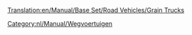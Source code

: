 [[Translation:en/Manual/Base Set/Road Vehicles/Grain Trucks]]

{{nl/Manual/Base Set/Road Vehicles/Wegvoertuig|name     = Hereford Graantruck
  |img      = en/Manual/Base Set/Road Vehicles/Hereford Grain Truck.png
  |price    = £4.674 (€9.348) 
  |speed    = 48 km/h (30 mph)
  |annual   = £421 (€842)
  |designed = 1935
  |life     = 15
  |capacity = 20 ton graan
}}
{{nl/Manual/Base Set/Road Vehicles/Wegvoertuig|name     = Thomas Graantruck
  |img      = en/Manual/Base Set/Road Vehicles/Thomas Grain Truck.png
  |price    = £5.453 (€10.906)  
  |speed    = 88 km/h (55 mph)
  |annual   = £787 (€1.574)
  |designed = 1979
  |life     = 15
  |capacity = 25 ton graan
}}
{{nl/Manual/Base Set/Road Vehicles/Wegvoertuig|name     = Goss Graantruck
  |img      = en/Manual/Base Set/Road Vehicles/Goss Grain Truck.png
  |price    = £5.863 (€11.726) 
  |speed    = 112 km/h (70 mph)
  |annual   = £1.125 (€2.250)
  |designed = 2010
  |life     = 15
  |capacity = 30 ton graan
}}

[[Category:nl/Manual/Wegvoertuigen]]